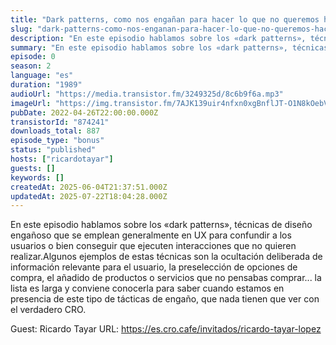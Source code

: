```yaml
---
title: "Dark patterns, como nos engañan para hacer lo que no queremos hacer"
slug: "dark-patterns-como-nos-enganan-para-hacer-lo-que-no-queremos-hacer"
description: "En este episodio hablamos sobre los «dark patterns», técnicas de diseño engañoso que se emplean generalmente en UX para confundir a los usuarios o bien conseguir que ejecuten interacciones que no quieren realizar.Algunos ejemplos de estas técnicas son la ocultación deliberada de información relevante para el usuario, la preselección de opciones de compra, el añadido de productos o servicios que no pensabas comprar... la lista es larga y conviene conocerla para saber cuando estamos en presencia de este tipo de tácticas de engaño, que nada tienen que ver con el verdadero CRO.\n\nGuest: Ricardo Tayar\nURL: https://es.cro.cafe/invitados/ricardo-tayar-lopez"
summary: "En este episodio hablamos sobre los «dark patterns», técnicas de diseño engañoso que se emplean generalmente en UX para confundir a los usuarios o bien conseguir que ejecuten interacciones que no quieren realizar."
episode: 0
season: 2
language: "es"
duration: "1989"
audioUrl: "https://media.transistor.fm/3249325d/8c6b9f6a.mp3"
imageUrl: "https://img.transistor.fm/7AJK139uir4nfxn0xgBnflJT-O1N8kOebVuRs7lpU-s/rs:fill:3000:3000:1/q:60/aHR0cHM6Ly9pbWct/dXBsb2FkLXByb2R1/Y3Rpb24udHJhbnNp/c3Rvci5mbS9kZWNk/M2Y5ZWE4YTdlMGFl/OWY1N2RmMDhiNjNl/NDdmYS5qcGc.webp"
pubDate: 2022-04-26T22:00:00.000Z
transistorId: "874241"
downloads_total: 887
episode_type: "bonus"
status: "published"
hosts: ["ricardotayar"]
guests: []
keywords: []
createdAt: 2025-06-04T21:37:51.000Z
updatedAt: 2025-07-22T18:04:28.000Z
---
```


En este episodio hablamos sobre los «dark patterns», técnicas de diseño engañoso que se emplean generalmente en UX para confundir a los usuarios o bien conseguir que ejecuten interacciones que no quieren realizar.Algunos ejemplos de estas técnicas son la ocultación deliberada de información relevante para el usuario, la preselección de opciones de compra, el añadido de productos o servicios que no pensabas comprar... la lista es larga y conviene conocerla para saber cuando estamos en presencia de este tipo de tácticas de engaño, que nada tienen que ver con el verdadero CRO.

Guest: Ricardo Tayar
URL: https://es.cro.cafe/invitados/ricardo-tayar-lopez
